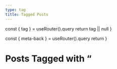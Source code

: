 ```yaml
---
type: tag
title: Tagged Posts
---
```



  const { tag } = useRouter().query
  return tag || null
}

  const { meta-back } = useRouter().query
  return <link href="/">
}

# Posts Tagged with “<TagName/>
